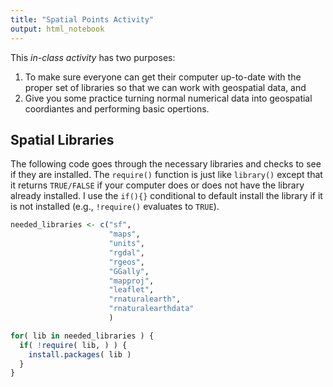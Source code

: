 ```yaml
---
title: "Spatial Points Activity"
output: html_notebook
---
```


This *in-class activity* has two purposes:

1. To make sure everyone can get their computer up-to-date with the proper set of libraries so that we can work with geospatial data, and
2. Give you some practice turning normal numerical data into geospatial coordiantes and performing basic opertions.

## Spatial Libraries

The following code goes through the necessary libraries and checks to see if they are installed.  The `require()` function is just like `library()` except that it returns `TRUE/FALSE` if your computer does or does not have the library already installed.  I use the `if(){}` conditional to default install the library if it is not installed (e.g., `!require()` evaluates to `TRUE`).

```r

needed_libraries <- c("sf",
                      "maps",
                      "units",
                      "rgdal",
                      "rgeos",
                      "GGally",
                      "mapproj",
                      "leaflet",
                      "rnaturalearth",
                      "rnaturalearthdata"
                      )

for( lib in needed_libraries ) {
  if( !require( lib, ) ) {
    install.packages( lib )
  }
}




```



